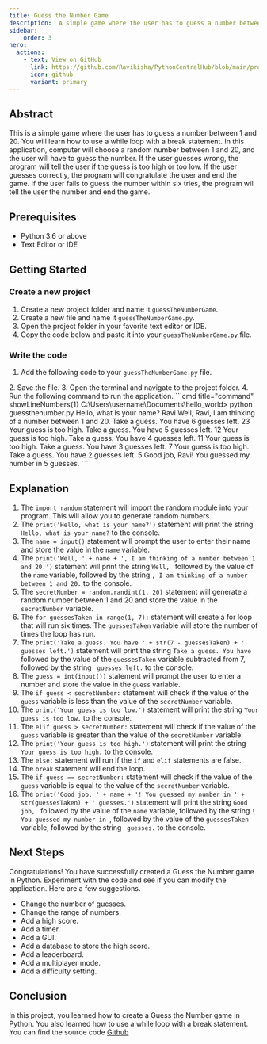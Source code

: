```yaml
---
title: Guess the Number Game
description:  A simple game where the user has to guess a number between 1 and 20. This is a good example of using a while loop with a break statement.
sidebar: 
    order: 3
hero:
  actions:
    - text: View on GitHub
      link: https://github.com/Ravikisha/PythonCentralHub/blob/main/projects/beginners/guessthenumber.py
      icon: github
      variant: primary
---
```


## Abstract
This is a simple game where the user has to guess a number between 1 and 20. You will learn how to use a while loop with a break statement. In this application, computer will choose a random number between 1 and 20, and the user will have to guess the number. If the user guesses wrong, the program will tell the user if the guess is too high or too low. If the user guesses correctly, the program will congratulate the user and end the game. If the user fails to guess the number within six tries, the program will tell the user the number and end the game.

## Prerequisites
- Python 3.6 or above
- Text Editor or IDE

## Getting Started
### Create a new project
1. Create a new project folder and name it `guessTheNumberGame`.
2. Create a new file and name it `guessTheNumberGame.py`.
3. Open the project folder in your favorite text editor or IDE.
4. Copy the code below and paste it into your `guessTheNumberGame.py` file.

### Write the code
1. Add the following code to your `guessTheNumberGame.py` file.
<FileCode file="projects/beginners/guessthenumber.py" lang="python" title="Guess The Number" />
2. Save the file.
3. Open the terminal and navigate to the project folder.
4. Run the following command to run the application.
```cmd title="command" showLineNumbers{1}
C:\Users\username\Documents\hello_world> python guessthenumber.py
Hello, what is your name?
Ravi
Well, Ravi, I am thinking of a number between 1 and 20.
Take a guess. You have 6 guesses left.
23
Your guess is too high.
Take a guess. You have 5 guesses left.
12
Your guess is too high.
Take a guess. You have 4 guesses left.
11
Your guess is too high.
Take a guess. You have 3 guesses left.
7
Your guess is too high.
Take a guess. You have 2 guesses left.
5
Good job, Ravi! You guessed my number in 5 guesses.
```

## Explanation
1. The `import random` statement will import the random module into your program. This will allow you to generate random numbers.
2. The `print('Hello, what is your name?')` statement will print the string `Hello, what is your name?` to the console.
3. The `name = input()` statement will prompt the user to enter their name and store the value in the `name` variable.
4. The `print('Well, ' + name + ', I am thinking of a number between 1 and 20.')` statement will print the string `Well, ` followed by the value of the `name` variable, followed by the string `, I am thinking of a number between 1 and 20.` to the console.
5. The `secretNumber = random.randint(1, 20)` statement will generate a random number between 1 and 20 and store the value in the `secretNumber` variable.
6. The `for guessesTaken in range(1, 7):` statement will create a for loop that will run six times. The `guessesTaken` variable will store the number of times the loop has run.
7. The `print('Take a guess. You have ' + str(7 - guessesTaken) + ' guesses left.')` statement will print the string `Take a guess. You have ` followed by the value of the `guessesTaken` variable subtracted from 7, followed by the string ` guesses left.` to the console.
8. The `guess = int(input())` statement will prompt the user to enter a number and store the value in the `guess` variable.
9. The `if guess < secretNumber:` statement will check if the value of the `guess` variable is less than the value of the `secretNumber` variable.
10. The `print('Your guess is too low.')` statement will print the string `Your guess is too low.` to the console.
11. The `elif guess > secretNumber:` statement will check if the value of the `guess` variable is greater than the value of the `secretNumber` variable.
12. The `print('Your guess is too high.')` statement will print the string `Your guess is too high.` to the console.
13. The `else:` statement will run if the `if` and `elif` statements are false.
14. The `break` statement will end the loop.
15. The `if guess == secretNumber:` statement will check if the value of the `guess` variable is equal to the value of the `secretNumber` variable.
16. The `print('Good job, ' + name + '! You guessed my number in ' + str(guessesTaken) + ' guesses.')` statement will print the string `Good job, ` followed by the value of the `name` variable, followed by the string `! You guessed my number in `, followed by the value of the `guessesTaken` variable, followed by the string ` guesses.` to the console.

## Next Steps
Congratulations! You have successfully created a Guess the Number game in Python. Experiment with the code and see if you can modify the application. Here are a few suggestions.
- Change the number of guesses.
- Change the range of numbers.
- Add a high score.
- Add a timer.
- Add a GUI.
- Add a database to store the high score.
- Add a leaderboard.
- Add a multiplayer mode.
- Add a difficulty setting.

## Conclusion
In this project, you learned how to create a Guess the Number game in Python. You also learned how to use a while loop with a break statement. You can find the source code [Github](https://github.com/Ravikisha/PythonCentralHub/blob/main/projects/beginners/guessthenumber.py)